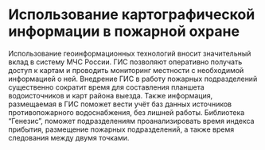 # Использование картографической информации в пожарной охране

Использование геоинформационных технологий вносит значительный вклад в систему МЧС России. ГИС позволяют оперативно получать  доступ к картам и проводить мониторинг местности с необходимой информацией о ней. Внедрение ГИС в работу пожарных подразделений существенно сократит время для составления планшета водоисточников и карт района выезда. Также информация, размещаемая в ГИС поможет вести учёт баз данных источников противопожарного водоснабжения, без лишней работы. Библиотека "Генезис", поможет подразделениям проанализировать время индекса прибытия, размещение пожарных подразделений, а также время следования между двумя точками.